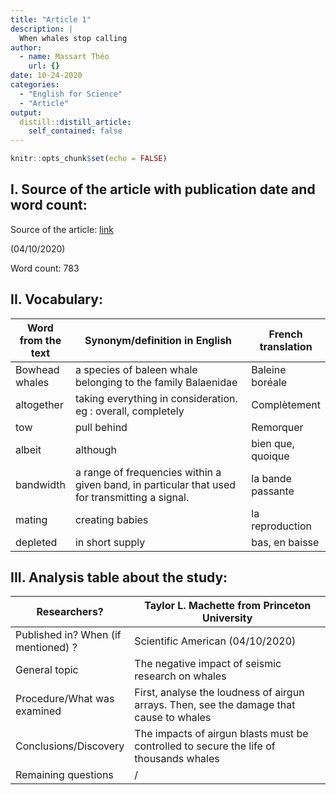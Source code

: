 ```yaml
---
title: "Article 1"
description: |
  When whales stop calling
author:
  - name: Massart Théo
    url: {}
date: 10-24-2020
categories:
  - "English for Science"
  - "Article"
output:
  distill::distill_article:
    self_contained: false
---
```


```r
knitr::opts_chunk$set(echo = FALSE)
```

## I. Source of the article with publication date and word count:

Source of the article: [link](https://www.scientificamerican.com/article/when-whales-stop-calling/)

(04/10/2020)

Word count: 783

## II. Vocabulary:

| Word from the text | Synonym/definition in English                                                                  | French translation |
| ------------------ | ---------------------------------------------------------------------------------------------- | ------------------ |
| Bowhead whales     | a species of baleen whale belonging to the family Balaenidae                                   | Baleine boréale    |
| altogether         | taking everything in consideration. eg : overall, completely                                   | Complètement       |
| tow                | pull behind                                                                                    | Remorquer          |
| albeit             | although                                                                                       | bien que, quoique  |
| bandwidth          | a range of frequencies within a given band, in particular that used for transmitting a signal. | la bande passante  |
| mating             | creating babies                                                                                | la reproduction    |
| depleted           | in short supply                                                                                | bas, en baisse     |

## III. Analysis table about the study:

| Researchers?                        | Taylor L. Machette from Princeton University                                             |
| ----------------------------------- | ---------------------------------------------------------------------------------------- |
| Published in? When (if mentioned) ? | Scientific American (04/10/2020)                                                         |
| General topic                       | The negative impact of seismic research on whales                                        |
| Procedure/What was examined         | First, analyse the loudness of airgun arrays. Then,  see the damage that cause to whales |
| Conclusions/Discovery               | The impacts of airgun blasts must be controlled to secure the life of thousands whales   |
| Remaining questions                 | /                        


